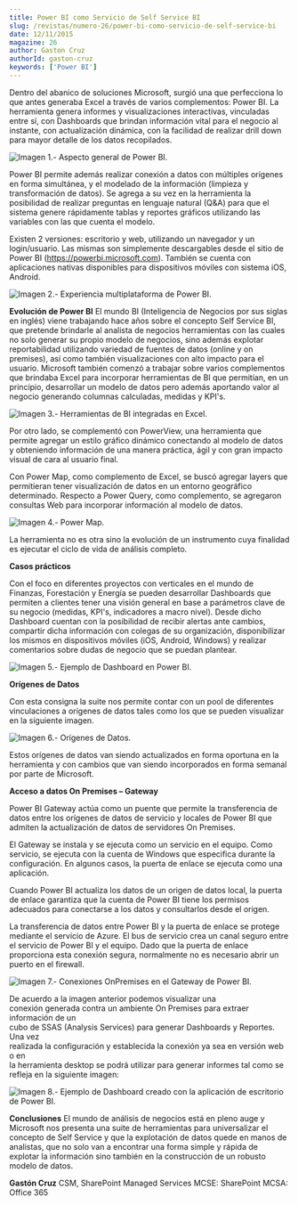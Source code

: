 ```yaml
---
title: Power BI como Servicio de Self Service BI
slug: /revistas/numero-26/power-bi-como-servicio-de-self-service-bi
date: 12/11/2015
magazine: 26
author: Gaston Cruz
authorId: gaston-cruz
keywords: ['Power BI']
---
```






Dentro del abanico de soluciones Microsoft, surgió una que perfecciona lo que antes generaba Excel a través de varios complementos: Power BI. La herramienta genera informes y visualizaciones interactivas, vinculadas entre sí, con Dashboards que brindan información vital para el negocio al instante, con actualización dinámica, con la facilidad de realizar drill down para mayor detalle de los datos recopilados.

![Imagen 1.- Aspecto general de Power BI.](../../../images/numero26/power-bi-como-servicio-de-self-service-bi/image1.jpeg)

Power BI permite además realizar conexión a datos con múltiples orígenes en forma simultánea, y el modelado de la información (limpieza y transformación de datos). Se agrega a su vez en la herramienta la posibilidad de realizar preguntas en lenguaje natural (Q&A) para que el sistema genere rápidamente tablas y reportes gráficos utilizando las variables con las que cuenta el modelo.



Existen 2 versiones: escritorio y web, utilizando un navegador y un login/usuario. Las mismas son simplemente descargables desde el sitio de Power BI (https://powerbi.microsoft.com). También se cuenta con aplicaciones nativas disponibles para dispositivos móviles con sistema iOS, Android.

![Imagen 2.- Experiencia multiplataforma de Power BI.](../../../images/numero26/power-bi-como-servicio-de-self-service-bi/image2.png)



**Evolución de Power BI**
El mundo BI (Inteligencia de Negocios por sus siglas en inglés) viene trabajando hace años sobre el concepto Self Service BI, que pretende brindarle al analista de negocios herramientas con las cuales no solo generar su propio modelo de negocios, sino además explotar reportabilidad utilizando variedad de fuentes de datos (online y on premises), así como también visualizaciones con alto impacto para el usuario. Microsoft también comenzó a trabajar sobre varios complementos que brindaba Excel para incorporar herramientas de BI que permitían, en un principio, desarrollar un modelo de datos pero además aportando valor al negocio generando columnas calculadas, medidas y KPI's.

![Imagen 3.- Herramientas de BI integradas en Excel.](../../../images/numero26/power-bi-como-servicio-de-self-service-bi/image3.jpg)

Por otro lado, se complementó con PowerView, una herramienta que permite agregar un estilo gráfico dinámico conectando al modelo de datos y obteniendo información de una manera práctica, ágil y con gran impacto visual de cara al usuario final.



Con Power Map, como complemento de Excel, se buscó agregar layers que permitieran tener visualización de datos en un entorno geográfico determinado. Respecto a Power Query, como complemento, se agregaron consultas Web para incorporar información al modelo de datos.

![Imagen 4.- Power Map.](../../../images/numero26/power-bi-como-servicio-de-self-service-bi/image4.png)

La herramienta no es otra sino la evolución de un instrumento cuya finalidad es ejecutar el ciclo de vida de análisis completo.

**Casos prácticos**

Con el foco en diferentes proyectos con verticales en el mundo de Finanzas, Forestación y Energía se pueden desarrollar Dashboards que permiten a clientes tener una visión general en base a parámetros clave de su negocio (medidas, KPI's, indicadores a macro nivel). Desde dicho Dashboard cuentan con la posibilidad de recibir alertas ante cambios, compartir dicha información con colegas de su organización, disponibilizar los mismos en dispositivos móviles (iOS, Android, Windows) y realizar comentarios sobre dudas de negocio que se puedan plantear.

![Imagen 5.- Ejemplo de Dashboard en Power BI.](../../../images/numero26/power-bi-como-servicio-de-self-service-bi/image5.png)

**Orígenes de Datos**

Con esta consigna la suite nos permite contar con un pool de diferentes vinculaciones a orígenes de datos tales como los que se pueden visualizar en la siguiente imagen.

![Imagen 6.- Orígenes de Datos.](../../../images/numero26/power-bi-como-servicio-de-self-service-bi/image6.tiff)

Estos orígenes de datos van siendo actualizados en forma oportuna en la herramienta y con cambios que van siendo incorporados en forma semanal por parte de Microsoft.

**Acceso a datos On Premises – Gateway**

Power BI Gateway actúa como un puente que permite la transferencia de datos entre los orígenes de datos de servicio y locales de Power BI que admiten la actualización de datos de servidores On Premises.

El Gateway se instala y se ejecuta como un servicio en el equipo. Como servicio, se ejecuta con la cuenta de Windows que especifica durante la configuración. En algunos casos, la puerta de enlace se ejecuta como una aplicación.

Cuando Power BI actualiza los datos de un origen de datos local, la puerta de enlace garantiza que la cuenta de Power BI tiene los permisos adecuados para conectarse a los datos y consultarlos desde el origen.

La transferencia de datos entre Power BI y la puerta de enlace se protege mediante el servicio de Azure. El bus de servicio crea un canal seguro entre el servicio de Power BI y el equipo. Dado que la puerta de enlace proporciona esta conexión segura, normalmente no es necesario abrir un puerto en el firewall.

![Imagen 7.- Conexiones OnPremises en el Gateway de Power BI.](../../../images/numero26/power-bi-como-servicio-de-self-service-bi/image7.png)

De acuerdo a la imagen anterior podemos visualizar una<br />conexión generada contra un ambiente On Premises para extraer información de un<br />cubo de SSAS (Analysis Services) para generar Dashboards y Reportes. Una vez<br />realizada la configuración y establecida la conexión ya sea en versión web o en<br />la herramienta desktop se podrá utilizar para generar informes tal como se<br />refleja en la siguiente imagen:

![Imagen 8.- Ejemplo de Dashboard creado con la aplicación de escritorio de Power BI.](../../../images/numero26/power-bi-como-servicio-de-self-service-bi/image8.png)

**Conclusiones**
El mundo de análisis de negocios está en pleno auge y Microsoft nos presenta una suite de herramientas para universalizar el concepto de Self Service y que la explotación de datos quede en manos de analistas, que no solo van a encontrar una forma simple y rápida de explotar la información sino también en la construcción de un robusto modelo de datos.





**Gastón Cruz**
CSM, SharePoint Managed Services
MCSE: SharePoint
MCSA: Office 365​

 
 
